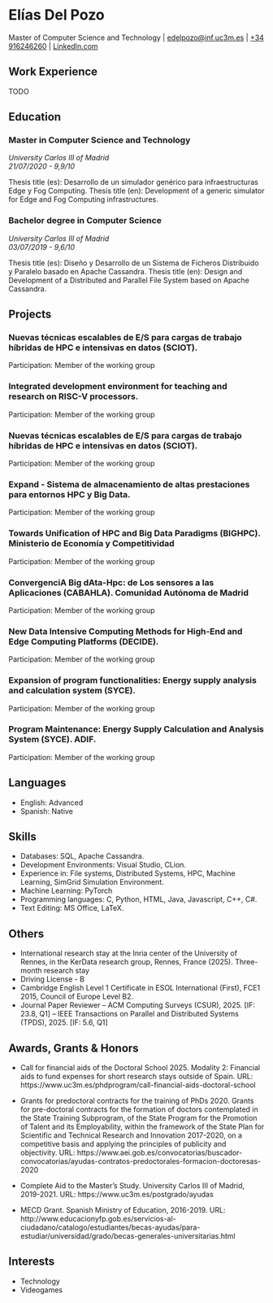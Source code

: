 # Elías Del Pozo
Master of Computer Science and Technology
| [edelpozo@inf.uc3m.es](mailto:edelpozo@inf.uc3m.es)
| [+34 916246260](tel:+34916246260)
| [LinkedIn.com](https://www.linkedin.com/in/edelpozop/)


## Work Experience

::: {.justify}

TODO


## Education

### Master in Computer Science and Technology
*University Carlos III of Madrid*  
*21/07/2020 - 9,9/10*

Thesis title (es): Desarrollo de un simulador genérico para infraestructuras Edge y Fog Computing.
Thesis title (en): Development of a generic simulator for Edge and Fog Computing infrastructures.

### Bachelor degree in Computer Science
*University Carlos III of Madrid*  
*03/07/2019 - 9,6/10*

Thesis title (es): Diseño y Desarrollo de un Sistema de Ficheros Distribuido y Paralelo basado en Apache Cassandra.
Thesis title (en): Design and Development of a Distributed and Parallel File System based on Apache Cassandra.


## Projects

### Nuevas técnicas escalables de E/S para cargas de trabajo híbridas de HPC e intensivas en datos (SCIOT).

Participation: Member of the working group

### Integrated development environment for teaching and research on RISC-V processors.

Participation: Member of the working group

### Nuevas técnicas escalables de E/S para cargas de trabajo híbridas de HPC e intensivas en datos (SCIOT).

Participation: Member of the working group

### Expand - Sistema de almacenamiento de altas prestaciones para entornos HPC y Big Data.

Participation: Member of the working group

### Towards Unification of HPC and Big Data Paradigms (BIGHPC). Ministerio de Economía y Competitividad

Participation: Member of the working group

### ConvergenciA Big dAta-Hpc: de Los sensores a las Aplicaciones (CABAHLA). Comunidad Autónoma de Madrid

Participation: Member of the working group

### New Data Intensive Computing Methods for High-End and Edge Computing Platforms (DECIDE).

Participation: Member of the working group

### Expansion of program functionalities: Energy supply analysis and calculation system (SYCE).

Participation: Member of the working group

### Program Maintenance: Energy Supply Calculation and Analysis System (SYCE). ADIF.

Participation: Member of the working group


## Languages

- English: Advanced
- Spanish: Native

## Skills

- Databases: SQL, Apache Cassandra. 
- Development Environments: Visual Studio, CLion.
- Experience in: File systems, Distributed Systems, HPC, Machine Learning, SimGrid Simulation Environment.
- Machine Learning: PyTorch
- Programming languages: C, Python, HTML, Java, Javascript, C++, C\#.
- Text Editing: MS Office, LaTeX.

## Others

- International research stay at the Inria center of the University of Rennes, in the KerData research group, Rennes, France (2025). Three-month research stay
- Driving License - B
- Cambridge English Level 1 Certificate in ESOL International (First), FCE1 2015, Council of Europe Level B2.
- Journal Paper Reviewer
-- ACM Computing Surveys (CSUR), 2025. [IF: 23.8, Q1]
-- IEEE Transactions on Parallel and Distributed Systems (TPDS), 2025. [IF: 5.6, Q1]
  
## Awards, Grants & Honors

- Call for financial aids of the Doctoral School 2025. Modality 2: Financial aids to fund expenses for short research stays outside of Spain. URL: https://www.uc3m.es/phdprogram/call-financial-aids-doctoral-school

- Grants for predoctoral contracts for the training of PhDs 2020. Grants for pre-doctoral contracts for the formation of doctors contemplated in the State Training Subprogram, of the State Program for the Promotion of Talent and its Employability, within the framework of the State Plan for Scientific and Technical Research and Innovation 2017-2020, on a competitive basis and applying the principles of publicity and objectivity. URL: https://www.aei.gob.es/convocatorias/buscador-convocatorias/ayudas-contratos-predoctorales-formacion-doctoresas-2020

- Complete Aid to the Master's Study. University Carlos III of Madrid, 2019-2021. URL: https://www.uc3m.es/postgrado/ayudas 

- MECD Grant. Spanish Ministry of Education, 2016-2019. URL: http://www.educacionyfp.gob.es/servicios-al-ciudadano/catalogo/estudiantes/becas-ayudas/para-estudiar/universidad/grado/becas-generales-universitarias.html 


## Interests

- Technology
- Videogames

:::